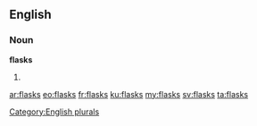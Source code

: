 ==English==

===Noun===
'''flasks'''

# {{plural of|flask}}

[[Category:English plurals]]

[[ar:flasks]]
[[eo:flasks]]
[[fr:flasks]]
[[ku:flasks]]
[[my:flasks]]
[[sv:flasks]]
[[ta:flasks]]